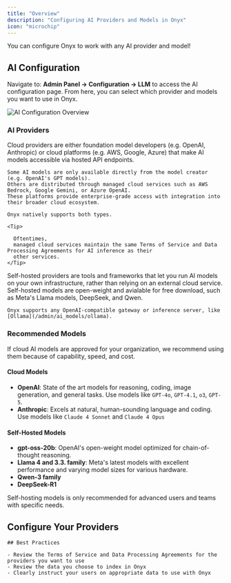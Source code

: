 ```yaml
---
title: "Overview"
description: "Configuring AI Providers and Models in Onyx"
icon: "microchip"
---
```


<Tip>
  You can configure Onyx to work with any AI provider and model!
</Tip>

## AI Configuration

Navigate to: **Admin Panel → Configuration → LLM** to access the AI configuration page. From here,
you can select which provider and models you want to use in Onyx.

<img className="rounded-image" src="/assets/admin/ai_models/ai_config_overview.png" alt="AI Configuration Overview" />

### AI Providers

<AccordionGroup>
  <Accordion title="Cloud Providers" icon="cloud">
    Cloud providers are either foundation model developers (e.g. OpenAI, Anthropic) or cloud platforms (e.g. AWS,
    Google, Azure) that make AI models accessible via hosted API endpoints.

    Some AI models are only available directly from the model creator (e.g. OpenAI's GPT models).
    Others are distributed through managed cloud services such as AWS Bedrock, Google Gemini, or Azure OpenAI.
    These platforms provide enterprise-grade access with integration into their broader cloud ecosystem.

    Onyx natively supports both types.

    <Tip>

      Oftentimes,
      managed cloud services maintain the same Terms of Service and Data Processing Agreements for AI inference as their
      other services.
    </Tip>
  </Accordion>

  <Accordion title="Self-Hosted Providers" icon="server">
    Self-hosted providers are tools and frameworks that let you run AI models on your own infrastructure,
    rather than relying on an external cloud service.
    Self-hosted models are open-weight and avialable for free download, such as Meta's Llama models, DeepSeek, and Qwen.

    Onyx supports any OpenAI-compatible gateway or inference server, like [Ollama](/admin/ai_models/ollama).
  </Accordion>
</AccordionGroup>

### Recommended Models

<Note>
  If cloud AI models are approved for your organization, we recommend using them because of capability, speed, and cost.
</Note>

#### Cloud Models

- **OpenAI**: State of the art models for reasoning, coding, image generation, and general tasks. Use models like `GPT-4o`, `GPT-4.1`, `o3`, `GPT-5`.
- **Anthropic**: Excels at natural, human-sounding language and coding. Use models like `Claude 4 Sonnet` and `Claude 4 Opus`

#### Self-Hosted Models

- **gpt-oss-20b**: OpenAI's open-weight model optimized for chain-of-thought reasoning.
- **Llama 4 and 3.3. family**:
  Meta's latest models with excellent performance and varying model sizes for various hardware.
- **Qwen-3 family**
- **DeepSeek-R1**

<Info>
  Self-hosting models is only recommended for advanced users and teams with specific needs.
</Info>

## Configure Your Providers

<Columns cols={3}>
  <Card title="OpenAI" icon="bolt" href="/admin/ai_models/openai"/>
    <Card title="Azure OpenAI" icon="microsoft" href="/admin/ai_models/azure_openai"/>
    <Card title="Anthropic" icon="brain" href="/admin/ai_models/anthropic"/>
    <Card title="AWS Bedrock" icon="aws" href="/admin/ai_models/aws_bedrock"/>
    <Card title="Google Gemini" icon="google" href="/admin/ai_models/google_gemini"/>
    <Card title="OpenAI-Compatible Providers" icon="server" href="/admin/ai_models/custom_inference_provider"/>
</Columns>

    ## Best Practices

    - Review the Terms of Service and Data Processing Agreements for the providers you want to use
    - Review the data you choose to index in Onyx
    - Clearly instruct your users on appropriate data to use with Onyx
